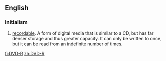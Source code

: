 ==English==

===Initialism===
{{rfc-header|Initialism}}
{{head|en|initialism}}

# {{w|Digital Versatile Disc}} [[recordable]].  A form of digital media that is similar to a CD, but has far denser storage and thus greater capacity.  It can only be written to once, but it can be read from an indefinite number of times.

[[fi:DVD-R]]
[[zh:DVD-R]]
